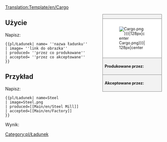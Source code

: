 <noinclude>[[Translation:Template/en/Cargo]]{{en/-}}</noinclude><!--
--><div style="float:right; width:15em; font-size:90%; border:1px solid gray; background-color:#f2f2f2; margin-left:1em; margin-bottom:1em">
<div style="text-align:center; border-bottom:1px solid gray"><strong>{{{name}}}</strong></div>
<div style="padding:1em; background-color:white">[[File:en/.{{{image|Cargo.png}}}|128px|center]]</div>
<div style="border-top:1px solid gray; padding:0.5em"><strong>Produkowane przez:</strong> {{{produced}}}</div>
<div style="border-top:1px solid gray; padding:0.5em"><strong>Akceptowane przez:</strong> {{{accepted}}}</div>
</div><noinclude>

{{en/-}}
==Użycie==
Napisz:
<pre>{{pl/Ładunek| name= ''nazwa ładunku''
| image= ''link do obrazka''
| produced= ''przez co produkowane''
| accepted= ''przez co akceptowane''
}}</pre>

==Przykład==
Napisz:
<pre>{{pl/Ładunek| name=Steel
| image=Steel.png
| produced=[[Main/en/Steel Mill]]
| accepted=[[Main/en/Factory]]
}}</pre>
Wynik:
{{pl/Ładunek| name=Steel
| image=Steel.png
| produced=[[Main/en/Steel Mill]]
| accepted=[[Main/en/Factory]]
}}
</noinclude><includeonly>[[Category:pl/Ładunek]]</includeonly>